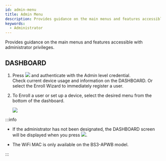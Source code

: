 ```yaml
---
id: admin-menu
title: Admin Menu
description: Provides guidance on the main menus and features accessible with administrator privileges.
keywords:
  - Administrator
---
```


Provides guidance on the main menus and features accessible with administrator privileges.

## DASHBOARD

1. Press <Image src='/img/common/ico-menu.svg' ico alone /> and authenticate with the Admin level credential.<br/>Check current device usage and information on the <Cmd>DASHBOARD</Cmd>. Or select the <Cmd>Enroll Wizard</Cmd> to immediately register a user.

2. To Enroll a user or set up a device, select the desired menu from the bottom of the dashboard.

    <Image src='/img/device/bs3-menu.png' />

:::info

* If the administrator has not been designated, the <Cmd>DASHBOARD</Cmd> screen will be displayed when you press <Image src='/img/common/ico-menu.svg' ico alone />.

* The <Cmd>WiFi MAC</Cmd> is only available on the BS3-APWB model.

:::
